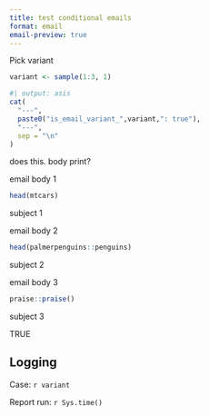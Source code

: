 ```yaml
---
title: test conditional emails
format: email
email-preview: true
---
```



Pick variant

```r
variant <- sample(1:3, 1)
```



```r
#| output: asis
cat(
  "---",
  paste0("is_email_variant_",variant,": true"),
  "---",
  sep = "\n"
)
```


::: {.email}

does this. body print?

::: {.content-visible when-meta="is_email_variant_1"}

email body 1

```r
head(mtcars)
```

::: {.subject}
subject 1
:::



:::


::: {.content-visible when-meta="is_email_variant_2"}

email body 2 

```r
head(palmerpenguins::penguins)
```

::: {.subject}
subject 2
:::


:::

::: {.content-visible when-meta="is_email_variant_3"}

email body 3

```r
praise::praise()
```

::: {.subject}
subject 3
:::



:::

::: {.email-scheduled}
TRUE
:::

::: 

## Logging

Case: `r variant`

Report run: `r Sys.time()`


